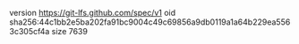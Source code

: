 version https://git-lfs.github.com/spec/v1
oid sha256:44c1bb2e5ba202fa91bc9004c49c69856a9db0119a1a64b229ea5563c305cf4a
size 7639

